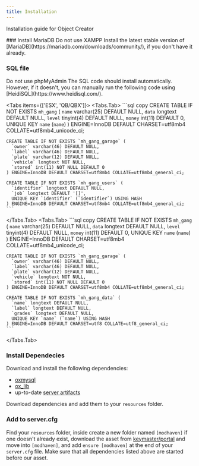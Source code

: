 ```yaml
---
title: Installation
---
```



Installation guide for Object Creator

<Steps>
### Install MariaDB
<Callout type="warning" emoji="⚠️">
  Do not use XAMPP
</Callout>
Install the latest stable version of [MariaDB](https://mariadb.com/downloads/community/), if you don't have it already.
 
### SQL file
<Callout type="warning" emoji="⚠️">
  Do not use phpMyAdmin
</Callout>
The SQL code should install automatically. However, if it doesn't, you can manually run the following code using [HeidiSQL](https://www.heidisql.com/).


<Tabs items={['ESX', 'QB/QBX']}>
  <Tabs.Tab>
    ```sql copy
    CREATE TABLE IF NOT EXISTS `mh_gang` (
      `name` varchar(25) DEFAULT NULL,
      `data` longtext DEFAULT NULL,
      `level` tinyint(4) DEFAULT NULL,
      `money` int(11) DEFAULT 0,
      UNIQUE KEY `name` (`name`)
    ) ENGINE=InnoDB DEFAULT CHARSET=utf8mb4 COLLATE=utf8mb4_unicode_ci;

    CREATE TABLE IF NOT EXISTS `mh_gang_garage` (
      `owner` varchar(46) DEFAULT NULL,
      `label` varchar(46) DEFAULT NULL,
      `plate` varchar(12) DEFAULT NULL,
      `vehicle` longtext NOT NULL,
      `stored` int(11) NOT NULL DEFAULT 0
    ) ENGINE=InnoDB DEFAULT CHARSET=utf8mb4 COLLATE=utf8mb4_general_ci;

    CREATE TABLE IF NOT EXISTS `mh_gang_users` (
      `identifier` longtext DEFAULT NULL,
      `job` longtext DEFAULT '[]',
      UNIQUE KEY `identifier` (`identifier`) USING HASH
    ) ENGINE=InnoDB DEFAULT CHARSET=utf8mb4 COLLATE=utf8mb4_general_ci;
    ```
  </Tabs.Tab>
  <Tabs.Tab>
    ```sql copy
    CREATE TABLE IF NOT EXISTS `mh_gang` (
      `name` varchar(25) DEFAULT NULL,
      `data` longtext DEFAULT NULL,
      `level` tinyint(4) DEFAULT NULL,
      `money` int(11) DEFAULT 0,
      UNIQUE KEY `name` (`name`)
    ) ENGINE=InnoDB DEFAULT CHARSET=utf8mb4 COLLATE=utf8mb4_unicode_ci;

    CREATE TABLE IF NOT EXISTS `mh_gang_garage` (
      `owner` varchar(46) DEFAULT NULL,
      `label` varchar(46) DEFAULT NULL,
      `plate` varchar(12) DEFAULT NULL,
      `vehicle` longtext NOT NULL,
      `stored` int(11) NOT NULL DEFAULT 0
    ) ENGINE=InnoDB DEFAULT CHARSET=utf8mb4 COLLATE=utf8mb4_general_ci;

    CREATE TABLE IF NOT EXISTS `mh_gang_data` (
      `name` longtext DEFAULT NULL,
      `label` longtext DEFAULT NULL,
      `grades` longtext DEFAULT NULL,
      UNIQUE KEY `name` (`name`) USING HASH
    ) ENGINE=InnoDB DEFAULT CHARSET=utf8 COLLATE=utf8_general_ci;
    ```
  </Tabs.Tab>
</Tabs>

### Install Dependecies
Download and install the following dependencies:
- [oxmysql](https://github.com/overextended/oxmysql)
- [ox_lib](https://github.com/overextended/ox_lib)
- up-to-date [server artifacts](https://runtime.fivem.net/artifacts/fivem/build_server_windows/master/)
 
Download dependencies and add them to your `resources` folder.
### Add to server.cfg
Find your `resources` folder, inside create a new folder named `[modhaven]` if one doesn't already exist, download the asset from [keymaster/portal](https://keymaster/portal.fivem.net/login?return_url=/assets) and move into `[modhaven]`, and add `ensure [modhaven]` at the end of your `server.cfg` file. Make sure that all dependencies listed above are started before our asset.
</Steps>